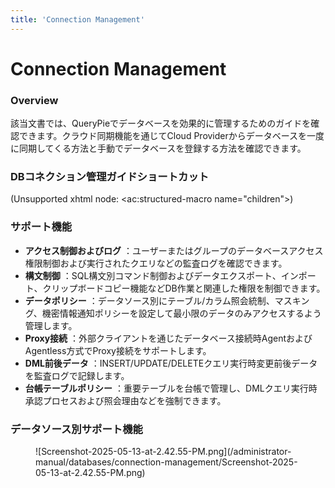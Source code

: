 ```yaml
---
title: 'Connection Management'
---
```


# Connection Management

### Overview

該当文書では、QueryPieでデータベースを効果的に管理するためのガイドを確認できます。クラウド同期機能を通じてCloud Providerからデータベースを一度に同期してくる方法と手動でデータベースを登録する方法を確認できます。

### DBコネクション管理ガイドショートカット

(Unsupported xhtml node: &lt;ac:structured-macro name="children"&gt;)

### サポート機能

*  **アクセス制御およびログ** ：ユーザーまたはグループのデータベースアクセス権限制御および実行されたクエリなどの監査ログを確認できます。
*  **構文制御** ：SQL構文別コマンド制御およびデータエクスポート、インポート、クリップボードコピー機能などDB作業と関連した権限を制御できます。
*  **データポリシー** ：データソース別にテーブル/カラム照会統制、マスキング、機密情報通知ポリシーを設定して最小限のデータのみアクセスするよう管理します。
*  **Proxy接続** ：外部クライアントを通じたデータベース接続時AgentおよびAgentless方式でProxy接続をサポートします。
*  **DML前後データ** ：INSERT/UPDATE/DELETEクエリ実行時変更前後データを監査ログで記録します。
*  **台帳テーブルポリシー** ：重要テーブルを台帳で管理し、DMLクエリ実行時承認プロセスおよび照会理由などを強制できます。

### データソース別サポート機能

<figure data-layout="center" data-align="center">
![Screenshot-2025-05-13-at-2.42.55-PM.png](/administrator-manual/databases/connection-management/Screenshot-2025-05-13-at-2.42.55-PM.png)
</figure>

